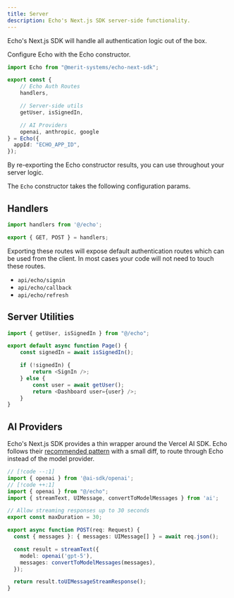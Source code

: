 ```yaml
---
title: Server 
description: Echo's Next.js SDK server-side functionality.
---
```


Echo's Next.js SDK will handle all authentication logic out of the box.

Configure Echo with the Echo constructor.

```typescript title="src/echo/index.ts"
import Echo from "@merit-systems/echo-next-sdk";

export const { 
    // Echo Auth Routes
    handlers, 

    // Server-side utils
    getUser, isSignedIn, 

    // AI Providers
    openai, anthropic, google 
} = Echo({
  appId: "ECHO_APP_ID",
});
```

By re-exporting the Echo constructor results, you can use throughout your server logic.


The `Echo` constructor takes the following configuration params.
<AutoTypeTable path="../echo-next-sdk/src/types.ts" name="EchoConfig" />


## Handlers
```typescript
import handlers from '@/echo';

export { GET, POST } = handlers;
```

Exporting these routes will expose default authentication routes which can be used from the client. In most cases your code will not need to touch these routes.
- `api/echo/signin`
- `api/echo/callback`
- `api/echo/refresh`



## Server Utilities
```typescript
import { getUser, isSignedIn } from "@/echo";

export default async function Page() {
    const signedIn = await isSignedIn();

    if (!signedIn) {
        return <SignIn />;
    } else {
        const user = await getUser();
        return <Dashboard user={user} />;
    }
}

```

## AI Providers
Echo's Next.js SDK provides a thin wrapper around the Vercel AI SDK.
Echo follows their [recommended pattern](https://ai-sdk.dev/docs/getting-started/nextjs-app-router#create-a-route-handler) with a small diff, to route through Echo
instead of the model provider.

```typescript
// [!code --:1]
import { openai } from '@ai-sdk/openai';
// [!code ++:1]
import { openai } from "@/echo";
import { streamText, UIMessage, convertToModelMessages } from 'ai';

// Allow streaming responses up to 30 seconds
export const maxDuration = 30;

export async function POST(req: Request) {
  const { messages }: { messages: UIMessage[] } = await req.json();

  const result = streamText({
    model: openai('gpt-5'),
    messages: convertToModelMessages(messages),
  });

  return result.toUIMessageStreamResponse();
}
```